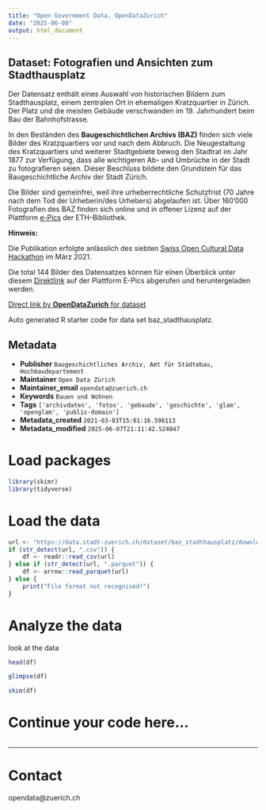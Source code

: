 ```yaml
---
title: "Open Government Data, OpenDataZurich"
date: "2025-06-08"
output: html_document
---
```


## Dataset: Fotografien und Ansichten zum Stadthausplatz

Der Datensatz enthält eines Auswahl von historischen Bildern zum Stadthausplatz, einem zentralen Ort in ehemaligen Kratzquartier in Zürich. Der Platz und die meisten Gebäude verschwanden im 19. Jahrhundert beim Bau der Bahnhofstrasse. 

In den Beständen des **Baugeschichtlichen Archivs (BAZ)** finden sich viele Bilder des Kratzquartiers vor und nach dem Abbruch. Die Neugestaltung des Kratzquartiers und weiterer Stadtgebiete bewog den Stadtrat im Jahr 1877 zur Verfügung, dass alle wichtigeren Ab- und Umbrüche in der Stadt zu fotografieren seien. Dieser Beschluss bildete den Grundstein für das Baugeschichtliche Archiv der Stadt Zürich. 

Die Bilder sind gemeinfrei, weil ihre urheberrechtliche Schutzfrist (70 Jahre nach dem Tod der Urheberin/des Urhebers) abgelaufen ist. Über 160'000 Fotografien des BAZ finden sich online und in offener Lizenz auf der Plattform [e-Pics](https://baz.e-pics.ethz.ch/) der ETH-Bibliothek.

**Hinweis: **

Die Publikation erfolgte anlässlich des siebten [Swiss Open Cultural Data Hackathon](https://library.ethz.ch/aktuell/veranstaltungen/glamhack-2021.html) im März 2021. 

Die total 144 Bilder des Datensatzes können für einen Überblick unter diesem [Direktlink](http://baz.e-pics.ethz.ch/index.jspx?category=26204) auf der Plattform E-Pics abgerufen und heruntergeladen werden.



[Direct link by **OpenDataZurich** for dataset](https://data.stadt-zuerich.ch/dataset/baz_stadthausplatz)

Auto generated R starter code for data set baz_stadthausplatz.

## Metadata

- **Publisher** `Baugeschichtliches Archiv, Amt für Städtebau, Hochbaudepartement`
- **Maintainer** `Open Data Zürich`
- **Maintainer_email** `opendata@zuerich.ch`
- **Keywords** `Bauen und Wohnen`
- **Tags** `['archivdaten', 'fotos', 'gebaude', 'geschichte', 'glam', 'openglam', 'public-domain']`
- **Metadata_created** `2021-03-03T15:01:16.598113`
- **Metadata_modified** `2025-06-07T21:11:42.524047`


# Load packages

```r
library(skimr)
library(tidyverse)
```

# Load the data

```r
url <- "https://data.stadt-zuerich.ch/dataset/baz_stadthausplatz/download/baz_stadthausplatz.csv"
if (str_detect(url, ".csv")) {
    df <- readr::read_csv(url)
} else if (str_detect(url, ".parquet")) {
    df <- arrow::read_parquet(url)
} else {
    print("File format not recognised!")
}
```

# Analyze the data

look at the data
```r
head(df)
```

```r
glimpse(df)
```

```r
skim(df)
```

# Continue your code here...

```r

```

------------------------------------------------------------------------

# Contact

opendata@zuerich.ch
